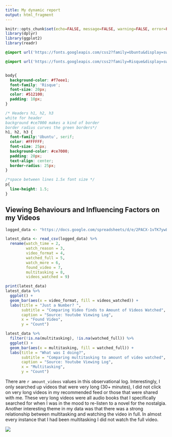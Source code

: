 ```yaml
---
title: My dynamic report
output: html_fragment
---
```


```r
knitr::opts_chunk$set(echo=FALSE, message=FALSE, warning=FALSE, error=FALSE)
library(dplyr)
library(ggplot2)
library(readr)
```

```css
@import url('https://fonts.googleapis.com/css2?family=Ubuntu&display=swap');

@import url('https://fonts.googleapis.com/css2?family=Risque&display=swap');


body{
  background-color: #f7eee1;
  font-family: 'Risque';
  font-size: 20px;
  color: #512100;
  padding: 10px;
}

/* Headers h1, h2, h3
white for header
background #ce7000 makes a kind of border
border radius curves the green borders*/ 
h1, h2, h3 {
  font-family:'Ubuntu', serif;
  color: #FFFFFF;
  font-size: 25px;
  background-color: #ce7000; 
  padding: 20px;
  text-align: center;
  border-radius: 25px;
}

/*space between lines 1.5x font size */ 
p{
  line-height: 1.5;
}
```

## Viewing Behaviours and Influencing Factors on my Videos

```r
logged_data <- "https://docs.google.com/spreadsheets/d/e/2PACX-1vTK7ywLH3MKyb7NiCMnqwT6HkfGp_B5lsd0mZYQTldmmumqmyCv8o7HRkiRqfUCAHfSrtzhJtG5ec8L/pub?output=csv"

latest_data <- read_csv(logged_data) %>%
  rename(watch_time = 2,
         watch_reason = 3,
         video_format = 4,
         watched_full = 5,
         watch_more = 6,
         found_video = 7,
         multitasking = 8,
         videos_watched = 9)

print(latest_data)
latest_data %>% 
  ggplot() +
  geom_bar(aes(x = video_format, fill = videos_watched)) +
  labs(title = "Just a Number? ",
       subtitle = "Comparing Video finds to Amount of Videos Watched",
       caption = "Source: Youtube Viewing Log",
       x = "Found Video",
       y = "Count")

latest_data %>% 
  filter(!is.na(multitasking), !is.na(watched_full)) %>%
  ggplot() +
  geom_bar(aes(x = multitasking, fill = watched_full)) +
  labs(title = "What was I doing?",
       subtitle = "Comparing multitasking to amount of video watched",
       caption = "Source: Youtube Viewing Log",
       x = "Multitasking",
       y = "Count")

```

There are `r amount_videos` values in this observational log. Interestingly, I only searched up videos that were very long (30+ minutes), I did not click on very long videos in my recommended feed or those that were shared with me. These very long videos were all audio books that I specifically searched for when I was in the mood to re-listen to a novel for the nostalgia. 
Another interesting theme in my data was that there was a strong relationship between multitasking and watching the video in full. In almost every instance that I had been multitasking I did not watch the full video. 


![](https://media.lordicon.com/icons/wired/lineal/152-bar-chart-arrow.gif)
